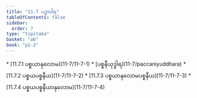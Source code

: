 ```yaml
---
title: "11.7 ပဉှာဝါရ"
tableOfContents: false
sidebar:
  order: 7
type: "tipitaka"
basket: "ab"
book: "p1-2"
---
```



<DynamicBreadcrumb />



<TableOfContents book="p1-2" section="11.7">
* [11.7.1 ပစ္စယာနုလောမ](11-7/11-7-1)
* [ပစ္စနီယုဒ္ဓါရ](11-7/paccaniyuddhara)
* [11.7.2 ပစ္စယပစ္စနီယ](11-7/11-7-2)
* [11.7.3 ပစ္စယာနုလောမပစ္စနီယ](11-7/11-7-3)
* [11.7.4 ပစ္စယပစ္စနီယာနုလောမ](11-7/11-7-4)
</TableOfContents>